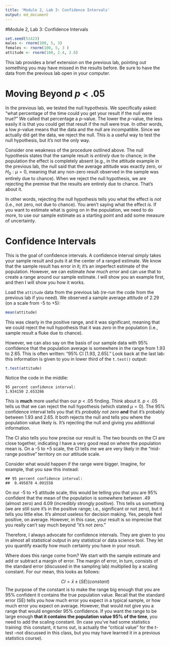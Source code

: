 ```yaml
---
title: 'Module 2, Lab 3: Confidence Intervals'
output: md_document
---
```


#Module 2, Lab 3: Confidence Intervals

```r
set.seed(51423)
males <- rnorm(100, 5, 3)
females <- rnorm(100, 5, 3 )
attitude <- rnorm(100, 2.4, 2.0)
```

This lab provides a brief extension on the previous lab, pointing out something you may have missed in the results before. Be sure to have the data from the previous lab open in your computer.

# Moving Beyond *p* < .05

In the previous lab, we tested the null hypothesis. We specifically asked: "what percentage of the time could you get your result if the null were true?" We called that percentage a *p*-value. The lower the *p*-value, the less easily it is that you could get that result if the null were true. In other words, a low *p*-value means that the data and the null are incompatible. Since we actually did get the data, we reject the null. This is a useful way to test the null hypothesis, but it's not the only way. 

Consider one weakness of the procedure outlined above. The null hypothesis states that the sample result is *entirely* due to chance; in the population the effect is completely absent (e.g., in the attitude example in the previous lab, the null said that the average attitude was exactly zero, or $H_0: \mu=0$, meaning that any non-zero result observed in the sample was entirely due to chance). When we reject the null hypothesis, we are rejecting the premise that the results are entirely due to chance. That's about it. 

In other words, rejecting the null hypothesis tells you what the effect is *not* (i.e., not zero, not due to chance). You aren't saying what the effect *is.* If you want to estimate what is going on in the population, we need to do more, to use our sample estimate as a starting point and add some measure of uncertainty. 

# Confidence Intervals

This is the goal of confidence intervals. A confidence interval simply takes your sample result and puts it at the center of a ranged estimate. We know that the sample result has error in it; it's an imperfect estimate of the population. However, we can estimate *how much error* and can use that to create a range around our sample estimate. 
I will show you an example first, and then I will show you how it works. 

Load the `attitude` data from the previous lab (re-run the code from the previous lab if you need). We observed a sample average attitude of 2.29 (on a scale from -5 to +5):

```r
mean(attitude)
```

This was clearly in the positive range, and it was significant, meaning that we could reject the null hypothesis that it was *zero* in the population (i.e., sample result a fluke due to chance). 

However, we can also say on the basis of our sample data with 95% confidence that the population average is somewhere in the range from 1.93 to 2.65. This is often written: "95% CI [1.93, 2.65]." Look back at the last lab: this information is given to you in lower third of the `t.test()` output: 

```r
t.test(attitude)
```

Notice the code in the middle: 

`95 percent confidence interval:`  
 `1.934150 2.653286`

This is **much** more useful than our *p* < .05 finding. Think about it. *p* < .05 tells us that we can reject the null hypothesis (which stated $\mu=0$). The 95% confidence interval tells you that it's *probably not zero* **and** that it's probably between 1.93 and 2.65. It both rejects the null and tells you where the population value likely is. It's rejecting the null and giving you additional information.

The CI also tells you how precise our result is. The two bounds on the CI are close together, indicating I have a very good read on where the population mean is. On a -5 to +5 scale, the CI tells me we are very likely in the "mid-range positive" territory on our attitude scale. 

Consider what would happen if the range were bigger. Imagine, for example, that you saw this instead: 

`## 95 percent confidence interval:`  
`##  0.495878 4.091558`

On our -5 to +5 attitude scale, this would be telling you that you are 95% confident that the mean of the population is somewhere between .49 (almost zero) and 4.09 (incredibly strongly positive). This tells us something (we are still sure it's in the positive range; i.e., significant or not zero), but it tells you little else. It's almost useless for decision making. Yes, people feel positive, on average. However, in this case, your result is so imprecise that you really can't say much beyond "it's not zero."

Therefore, I always advocate for confidence intervals. They are given to you in almost all statistical output in any statistical or data science tool. They let you quantify exactly how much certainty you have in your result. 

Where does this range come from? We start with the sample estimate and add or subtract a margin of error. The margin of error, in turn, consists of the standard error (discussed in the sampling lab) multiplied by a scaling constant. For our mean, this looks as follows:


$$CI = \bar{x} \pm \left (SE\right )\left (constant\right )$$
The purpose of the constant is to make the range big enough that you are 95% confident it contains the true population value. Recall that the standard error (SE) tells you how much error you expect in a typical sample, or how much error you expect on average. However, that would not give you a range that would engender 95% confidence. If you want the range to be large enough **that it contains the population value 95% of the time**, you need to add the scaling constant. (In case you've had some statistics training: this constant, it turns out, is actually the "critical value" for the *t*-test --not discussed in this class, but you may have learned it in a previous statistics course).  




